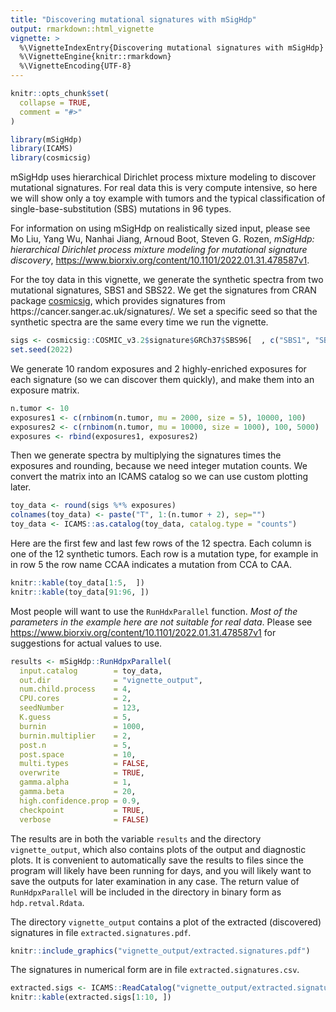 ```yaml
---
title: "Discovering mutational signatures with mSigHdp"
output: rmarkdown::html_vignette
vignette: >
  %\VignetteIndexEntry{Discovering mutational signatures with mSigHdp}
  %\VignetteEngine{knitr::rmarkdown}
  %\VignetteEncoding{UTF-8}
---
```


```r
knitr::opts_chunk$set(
  collapse = TRUE,
  comment = "#>"
)
```

```r
library(mSigHdp)
library(ICAMS)
library(cosmicsig)
```

mSigHdp uses hierarchical Dirichlet process mixture modeling
to discover mutational signatures. 
For real data this is very compute intensive, 
so here we will show only a toy example with tumors and the typical
classification of single-base-substitution (SBS) mutations in 96 types. 

For information on using mSigHdp on realistically sized input, please
see Mo Liu, Yang Wu, Nanhai Jiang, Arnoud Boot, Steven G. Rozen,
*mSigHdp: hierarchical Dirichlet process mixture modeling 
for mutational signature discovery*, 
<https://www.biorxiv.org/content/10.1101/2022.01.31.478587v1>.

For the toy data in this vignette, 
we generate the synthetic spectra from two mutational
signatures, SBS1 and SBS22. We get the signatures from CRAN package
[cosmicsig](https://cran.r-project.org/package=cosmicsig),
which provides signatures from https://cancer.sanger.ac.uk/signatures/.
We set a specific seed so that the synthetic spectra are the 
same every time we run the vignette.


```r
sigs <- cosmicsig::COSMIC_v3.2$signature$GRCh37$SBS96[  , c("SBS1", "SBS22")]
set.seed(2022)
```

We generate 10 random exposures and 2 highly-enriched exposures for
each signature (so we can discover them quickly),
and make them into an exposure matrix.

```r
n.tumor <- 10
exposures1 <- c(rnbinom(n.tumor, mu = 2000, size = 5), 10000, 100)
exposures2 <- c(rnbinom(n.tumor, mu = 10000, size = 1000), 100, 5000)
exposures <- rbind(exposures1, exposures2)
```

Then we generate spectra by multiplying the signatures times the
exposures and rounding, because we need integer mutation counts.
We convert the matrix into an ICAMS catalog so we can use custom plotting later.

```r
toy_data <- round(sigs %*% exposures)
colnames(toy_data) <- paste("T", 1:(n.tumor + 2), sep="")
toy_data <- ICAMS::as.catalog(toy_data, catalog.type = "counts")
```

Here are the first few and last few rows of the 12 spectra.
Each column is one of the 12 synthetic tumors.
Each row is a mutation type, for example in in row 5
the row name CCAA indicates a mutation from CCA to CAA.

```r
knitr::kable(toy_data[1:5,  ])
knitr::kable(toy_data[91:96, ])
```

Most people will want to use the `RunHdxParallel` function.
*Most of the parameters in the example here are not suitable for real data*.
Please see  
<https://www.biorxiv.org/content/10.1101/2022.01.31.478587v1>
for suggestions
for actual values to use.

```r

results <- mSigHdp::RunHdpxParallel(
  input.catalog        = toy_data,
  out.dir              = "vignette_output",
  num.child.process    = 4, 
  CPU.cores            = 2,
  seedNumber           = 123,
  K.guess              = 5,
  burnin               = 1000,
  burnin.multiplier    = 2,
  post.n               = 5, 
  post.space           = 10, 
  multi.types          = FALSE, 
  overwrite            = TRUE,
  gamma.alpha          = 1,
  gamma.beta           = 20, 
  high.confidence.prop = 0.9,
  checkpoint           = TRUE,
  verbose              = FALSE) 
```

The results are in both the variable `results` and the
directory `vignette_output`,
which also contains plots of the output and diagnostic plots. 
It is convenient to automatically save the results to files
since the program will likely have been running for days, and you will
likely want to save the outputs for later 
examination in any case.
The return value of `RunHdpxParallel` will be included in the
directory in binary form as `hdp.retval.Rdata`.

The directory `vignette_output` 
contains a plot of the extracted (discovered) signatures
in file `extracted.signatures.pdf`.

```r
knitr::include_graphics("vignette_output/extracted.signatures.pdf")
```

The signatures in numerical form are in file `extracted.signatures.csv`.

```r
extracted.sigs <- ICAMS::ReadCatalog("vignette_output/extracted.signatures.csv")
knitr::kable(extracted.sigs[1:10, ])

```





